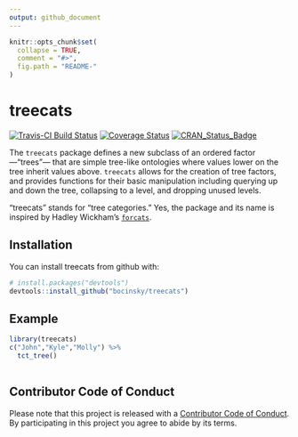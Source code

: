 ```yaml
---
output: github_document
---
```


<!-- README.md is generated from README.Rmd. Please edit that file -->

```r
knitr::opts_chunk$set(
  collapse = TRUE,
  comment = "#>",
  fig.path = "README-"
)
```

# treecats

[![Travis-CI Build Status](https://travis-ci.org/bocinsky/treecats.svg?branch=master)](https://travis-ci.org/bocinsky/treecats)
[![Coverage Status](https://img.shields.io/codecov/c/github/bocinsky/treecats/master.svg)](https://codecov.io/github/bocinsky/treecats?branch=master)
[![CRAN_Status_Badge](http://www.r-pkg.org/badges/version/treecats)](https://cran.r-project.org/package=treecats)

The `treecats` package defines a new subclass of an ordered factor---"trees"---
that are simple tree-like ontologies where values lower on
the tree inherit values above. `treecats` allows for the creation of 
tree factors, and provides functions for their basic manipulation including
querying up and down the tree, collapsing to a level, and dropping unused levels.

"treecats" stands for "tree categories." Yes, the package and its name is inspired by Hadley Wickham's [`forcats`](http://forcats.tidyverse.org/).

## Installation

You can install treecats from github with:

```r
# install.packages("devtools")
devtools::install_github("bocinsky/treecats")

```

## Example



```r
library(treecats)
c("John","Kyle","Molly") %>%
  tct_tree()
  
```


## Contributor Code of Conduct
Please note that this project is released with a [Contributor Code of Conduct](CONDUCT.md). By participating in this project you agree to abide by its terms.
